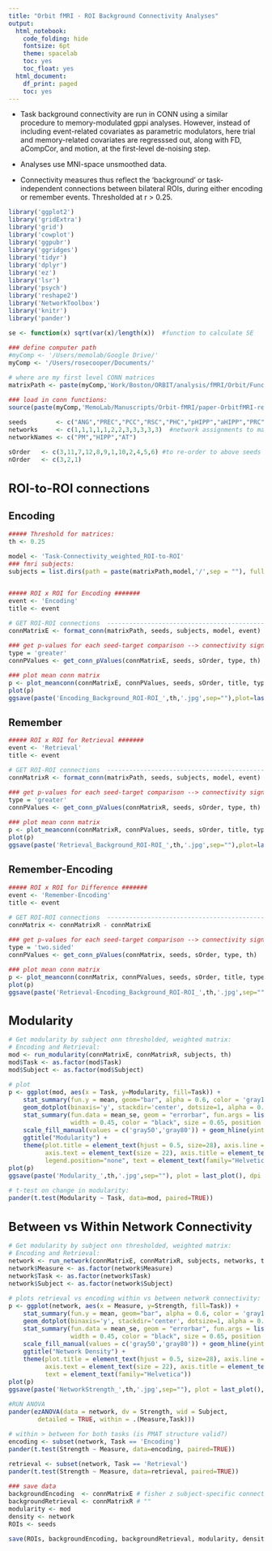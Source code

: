 ```yaml
---
title: "Orbit fMRI - ROI Background Connectivity Analyses"
output:
  html_notebook:
    code_folding: hide
    fontsize: 6pt
    theme: spacelab
    toc: yes
    toc_float: yes
  html_document:
    df_print: paged
    toc: yes
---
```

<style type="text/css">
body{ /* Normal  */
      font-size: 14px}
td {  /* Table  */
  font-size: 12px}
h1.title {
  font-size: 30px}
h1 { /* Header 1 */
  font-size: 24px}
h2 { /* Header 2 */
    font-size: 20px}
code.r{ /* Code block */
    font-size: 12px}
</style>

* Task background connectivity are run in CONN using a similar procedure to memory-modulated gppi analyses. However, instead of including event-related covariates as parametric modulators, here trial and memory-related covariates are regresssed out, along with FD, aCompCor, and motion, at the first-level de-noising step. 

* Analyses use MNI-space unsmoothed data.  

* Connectivity measures thus reflect the 'background' or task-independent connections between bilateral ROIs, during either encoding or remember events. Thresholded at r > 0.25.

```r

library('ggplot2')
library('gridExtra')
library('grid')
library('cowplot')
library('ggpubr')
library('ggridges')
library('tidyr')
library('dplyr')
library('ez')
library('lsr')
library('psych')
library('reshape2')
library('NetworkToolbox')
library('knitr')
library('pander')

se <- function(x) sqrt(var(x)/length(x))  #function to calculate SE

### define computer path
#myComp <- '/Users/memolab/Google Drive/'
myComp <- '/Users/rosecooper/Documents/'

# where are my first level CONN matrices
matrixPath <- paste(myComp,'Work/Boston/ORBIT/analysis/fMRI/Orbit/FunctionalConnectivity/conn-roiData/',sep="")

### load in conn functions:
source(paste(myComp,'MemoLab/Manuscripts/Orbit-fMRI/paper-OrbitfMRI-repo/analysis/background_functions_paper.R',sep=""))

seeds        <- c("ANG","PREC","PCC","RSC","PHC","pHIPP","aHIPP","PRC","AMYG","FUS","ITC","OFC")
networks     <- c(1,1,1,1,1,2,2,3,3,3,3,3)  #network assignments to match to above seeds
networkNames <- c("PM","HIPP","AT")

sOrder   <- c(3,11,7,12,8,9,1,10,2,4,5,6) #to re-order to above seeds whe R default to order alphabetically
nOrder   <- c(3,2,1)

```

# ROI-to-ROI connections
## Encoding
```r

##### Threshold for matrices:
th <- 0.25

model <- 'Task-Connectivity_weighted_ROI-to-ROI'
### fmri subjects:
subjects = list.dirs(path = paste(matrixPath,model,'/',sep = ""), full.names = FALSE, recursive = FALSE)


##### ROI x ROI for Encoding #######
event <- 'Encoding'
title <- event

# GET ROI-ROI connections  ------------------------------------------------------------------
connMatrixE <- format_conn(matrixPath, seeds, subjects, model, event)

### get p-values for each seed-target comparison --> connectivity significant?
type = 'greater'
connPValues <- get_conn_pValues(connMatrixE, seeds, sOrder, type, th)

### plot mean conn matrix
p <- plot_meanconn(connMatrixE, connPValues, seeds, sOrder, title, type, th)
plot(p)
ggsave(paste('Encoding_Background_ROI-ROI_',th,'.jpg',sep=""),plot=last_plot(),dpi=300,width=8,height=9.5)

```

## Remember
```r

##### ROI x ROI for Retrieval #######
event <- 'Retrieval'
title <- event

# GET ROI-ROI connections  ------------------------------------------------------------------
connMatrixR <- format_conn(matrixPath, seeds, subjects, model, event)

### get p-values for each seed-target comparison --> connectivity significant?
type = 'greater'
connPValues <- get_conn_pValues(connMatrixR, seeds, sOrder, type, th)

### plot mean conn matrix
p <- plot_meanconn(connMatrixR, connPValues, seeds, sOrder, title, type, th)
plot(p)
ggsave(paste('Retrieval_Background_ROI-ROI_',th,'.jpg',sep=""),plot=last_plot(),dpi=300,width=8,height=9.5)

```

## Remember-Encoding
```r

##### ROI x ROI for Difference #######
event <- 'Remember-Encoding'
title <- event

# GET ROI-ROI connections  ------------------------------------------------------------------
connMatrix <- connMatrixR - connMatrixE

### get p-values for each seed-target comparison --> connectivity significant?
type = 'two.sided'
connPValues <- get_conn_pValues(connMatrix, seeds, sOrder, type, th)

### plot mean conn matrix
p <- plot_meanconn(connMatrix, connPValues, seeds, sOrder, title, type, th)
plot(p)
ggsave(paste('Retrieval-Encoding_Background_ROI-ROI_',th,'.jpg',sep=""),plot=last_plot(),dpi=300,width=8,height=9.5)

```

# Modularity
```r

# Get modularity by subject onn thresholded, weighted matrix:
# Encoding and Retrieval:
mod <- run_modularity(connMatrixE, connMatrixR, subjects, th)
mod$Task <- as.factor(mod$Task)
mod$Subject <- as.factor(mod$Subject)

# plot
p <- ggplot(mod, aes(x = Task, y=Modularity, fill=Task)) +
    stat_summary(fun.y = mean, geom="bar", alpha = 0.6, color = 'gray10', position = position_dodge(1)) +
    geom_dotplot(binaxis='y', stackdir='center', dotsize=1, alpha = 0.8, position = position_dodge(1)) +
    stat_summary(fun.data = mean_se, geom = "errorbar", fun.args = list(mult = 1.96),
                 width = 0.45, color = "black", size = 0.65, position = position_dodge(1)) +
    scale_fill_manual(values = c('gray50','gray80')) + geom_hline(yintercept = 0) + ylab("Mean Q") +
    ggtitle("Modularity") +
    theme(plot.title = element_text(hjust = 0.5, size=28), axis.line = element_line(colour = "black"), 
          axis.text = element_text(size = 22), axis.title = element_text(size = 24), panel.background = element_blank(),
          legend.position="none", text = element_text(family="Helvetica")) 
plot(p)
ggsave(paste('Modularity_',th,'.jpg',sep=""), plot = last_plot(), dpi = 300, width = 4.2, height = 5)

# t-test on change in modularity:
pander(t.test(Modularity ~ Task, data=mod, paired=TRUE))

```

# Between vs Within Network Connectivity
```r

# Get modularity by subject onn thresholded, weighted matrix:
# Encoding and Retrieval:
network <- run_network(connMatrixE, connMatrixR, subjects, networks, th)
network$Measure <- as.factor(network$Measure)
network$Task <- as.factor(network$Task)
network$Subject <- as.factor(network$Subject)

# plots retrieval vs encoding within vs between network connectivity:
p <- ggplot(network, aes(x = Measure, y=Strength, fill=Task)) +
    stat_summary(fun.y = mean, geom="bar", alpha = 0.6, color = 'gray10', position = position_dodge(1)) +
    geom_dotplot(binaxis='y', stackdir='center', dotsize=1, alpha = 0.8, position = position_dodge(1)) +
    stat_summary(fun.data = mean_se, geom = "errorbar", fun.args = list(mult = 1.96),
                 width = 0.45, color = "black", size = 0.65, position = position_dodge(1)) +
    scale_fill_manual(values = c('gray50','gray80')) + geom_hline(yintercept = 0) + ylab("Mean Stength") + 
    ggtitle("Network Density") +
    theme(plot.title = element_text(hjust = 0.5, size=28), axis.line = element_line(colour = "black"), 
          axis.text = element_text(size = 22), axis.title = element_text(size = 24), panel.background = element_blank(),
          text = element_text(family="Helvetica")) 
plot(p) 
ggsave(paste('NetworkStrength_',th,'.jpg',sep=""), plot = last_plot(), dpi = 300, width = 6, height = 5)

#RUN ANOVA
pander(ezANOVA(data = network, dv = Strength, wid = Subject, 
        detailed = TRUE, within = .(Measure,Task)))

# within > between for both tasks (is PMAT structure valid?)
encoding <- subset(network, Task == 'Encoding')
pander(t.test(Strength ~ Measure, data=encoding, paired=TRUE))

retrieval <- subset(network, Task == 'Retrieval')
pander(t.test(Strength ~ Measure, data=retrieval, paired=TRUE))

```

```r
### save data
backgroundEncoding  <- connMatrixE # fisher z subject-specific connectivity matrices
backgroundRetrieval <- connMatrixR # ""
modularity <- mod
density <- network
ROIs <- seeds

save(ROIs, backgroundEncoding, backgroundRetrieval, modularity, density, file = "Background_connectivity_data.RData")
```